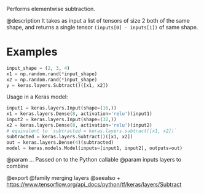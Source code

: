 Performs elementwise subtraction.

@description
It takes as input a list of tensors of size 2 both of the
same shape, and returns a single tensor `(inputs[0] - inputs[1])`
of same shape.

# Examples
```python
input_shape = (2, 3, 4)
x1 = np.random.rand(*input_shape)
x2 = np.random.rand(*input_shape)
y = keras.layers.Subtract()([x1, x2])
```

Usage in a Keras model:

```python
input1 = keras.layers.Input(shape=(16,))
x1 = keras.layers.Dense(8, activation='relu')(input1)
input2 = keras.layers.Input(shape=(32,))
x2 = keras.layers.Dense(8, activation='relu')(input2)
# equivalent to `subtracted = keras.layers.subtract([x1, x2])`
subtracted = keras.layers.Subtract()([x1, x2])
out = keras.layers.Dense(4)(subtracted)
model = keras.models.Model(inputs=[input1, input2], outputs=out)
```

@param ... Passed on to the Python callable
@param inputs layers to combine

@export
@family merging layers
@seealso
+ <https://www.tensorflow.org/api_docs/python/tf/keras/layers/Subtract>
